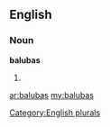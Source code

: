 ==English==

===Noun===
'''balubas'''

# {{plural of|[[baluba]]}}

[[Category:English plurals]]

[[ar:balubas]]
[[my:balubas]]